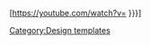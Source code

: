 [https://youtube.com/watch?v={{{1}}} {{{2|{{{1}}}}}}]<noinclude>[[Category:Design templates]]</noinclude>